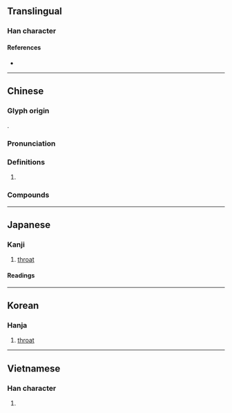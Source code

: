 {{also|咙}}
{{character info}}
==Translingual==
{{Han simplified forms|嚨|𠺠|咙|ex=y}}

===Han character===
{{Han char|rn=30|rad=口|as=16|sn=19|four=61011|canj=RYBP|ids=⿰口龍}}

====References====
* {{Han ref|kx=0213.230|dkj=04550|dj=0436.040|hdz=10703.110|uh=56A8|ud=22184|bh=C456|bd=50262}}

----

==Chinese==
{{zh-forms|s=咙}}

===Glyph origin===
{{Han etym}}
{{Han compound|口|龍|ls=psc|c1=s|c2=p|t1=mouth}}.

===Pronunciation===
{{zh-pron
|m=lóng
|c=lung4
|j=lung1
|mn=lông/nâ
|mn_note=lông - literary; nâ - vernacular
|mn-t=lêng5
|mc=y
|oc=y
|cat=
}}

===Definitions===
{{zh-hanzi}}

# {{zh-used2|c}}

===Compounds===
{{zh-der|喉嚨|嚨胡|大喉嚨|嚨喉:nâ-âu|嚨嚨}}

----

==Japanese==
{{ja-kanji forms|𠺠|嚨}}

===Kanji===
{{ja-kanji|grade=|rs=口16|shin=𠺠}}

# [[throat]]

====Readings====
{{ja-readings
|goon=る
|kanon=ろう
|kun=のど-}}

----

==Korean==

===Hanja===
{{ko-hanja|hangeul=롱|rv=rong|mr=rong}}

# [[throat]]

----

==Vietnamese==

===Han character===
{{vi-hantu|[[lùng]]|rs=口16}}

# {{rfdef|vi|sort=口16}}